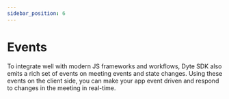 ```yaml
---
sidebar_position: 6
---
```


# Events

To integrate well with modern JS frameworks and workflows, Dyte SDK also emits a
rich set of events on meeting events and state changes. Using these events on
the client side, you can make your app event driven and respond to changes in
the meeting in real-time. 